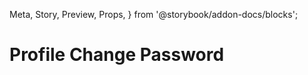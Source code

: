   Meta,
  Story,
  Preview,
  Props,
} from '@storybook/addon-docs/blocks';

<Meta
  title="Admin|Profile Change Password"
  component={ProfileChangePassword}
/>

# Profile Change Password

<Preview>
  <Story name="In template">
    <ChartFixture>
      <ProfileChangePassword />
    </ChartFixture>
  </Story>
</Preview>

